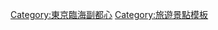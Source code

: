 {{Navbox
|name = 東京臨海副都心景點
|title = [[東京臨海副都心]]（彩虹城）景點、建築
|state = collapsed
|titlestyle = background-color:#9fc
|groupstyle = background-color:#dff
|group1 = [[御台場|台場]]地區
|list1 = [[彩虹大橋]]（{{link-ja|彩虹步道|レインボープロムナード|彩虹大橋步道}}） - [[富士產經集團大樓|FCG大樓]]（[[富士媒體控股]]、[[富士電視台]]、[[BS富士]]） - [[台場格蘭太平洋大酒店]] - [[東京日航酒店]] - [[DECKS東京Beach]]（[[JOYPOLIS|東京JOYPOLIS]]・[[樂高樂園|東京樂高樂園探索中心]]・[[台場怪奇學校]]・[[台場一丁目商店街]]） - [[AQUA CiTY御台場]]（[[Mediage]] ・[[拉麵國技館]]） - [[自由女神像複製品|自由女神像]] - [[御台場海濱公園]] - [[台場公園]] - [[御台場海濱公園車站|御台場海濱公園站]] - [[台場車站|台場站]]
|group2 = [[東八潮]]地區
|list2 = [[船之科學館]] - [[潮風公園]] - [[東八潮綠道公園]] - [[青海北埠頭公園]]
|group3 = [[青海 (江東區)|青海]]地區
|list3 = [[台場城東京]]（DiverCity東京廣場・[[Zepp|Zepp DiverCity (Tokyo)]]） - [[調色板城]]（[[MEGAWEB]]・[[維納斯城堡]]・[[Zepp|Zepp Tokyo]]・[[調色板城大摩天輪]]・[[東京Leisure Land調色板城店]]） - [[東京國際交流館]] - [[日本科學未來館]] - [[大江戶溫泉物語]] - [[電訊中心]] - [[TIME24|TIME24大樓]] - [[富士電視台灣岸攝影棚]] - [[東京灣岸警察署]] - [[Symbol Promenade公園]]（[[夢之大橋]]） - [[青海南埠頭公園]] - [[曉埠頭公園]] - [[東京電訊站]] - [[東京國際郵輪碼頭站]] - [[遠程通信中心站]] - [[青海站 (東京都)|青海站]]
|group4 = [[有明 (江東區)|有明]]地區
|list4 = [[東京國際展示場]]（東京Big Sight） - [[Differ有明]] - [[有明網球森林公園]]（[[有明競技場]]） - [[東京灣有明華盛頓酒店]] - [[東京BAYCOURT倶樂部]] - [[有明PRIME大樓]]（[[有明太陽道大飯店]]） - [[Anniversaire東京灣]] - [[東京時尚城]] - [[東京Panasonic中心]] - [[東京都水之科學館|水之科學館]] - [[武藏野大學]]有明校區 - [[東京臨海廣域防災公園]] - [[水之廣場公園]] - [[有明西埠頭公園]] - [[癌症研究會有明醫院]] - [[國際展示場站]] - [[東京國際展覽中心站]] - [[有明車站 (東京都)|有明站]] - [[有明網球之森站]]
}}<noinclude>
[[Category:東京臨海副都心]]
[[Category:旅遊景點模板]]
[[Category:東京都旅遊景點| ]]
</noinclude>